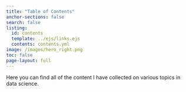 ```yaml
---
title: "Table of Contents"
anchor-sections: false
search: false
listing:
  id: contents
  template: ../ejs/links.ejs
  contents: contents.yml
image: /images/hero_right.png
toc: false
page-layout: full
---
```


Here you can find all of the content I have collected on various topics in data
science.

::: {#contents .column-screen-inset-right style="max-width: 850px;"}
:::

